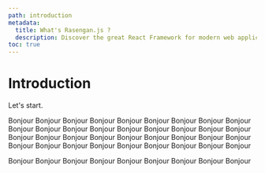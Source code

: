 ```yaml
---
path: introduction
metadata:
  title: What's Rasengan.js ?
  description: Discover the great React Framework for modern web applications
toc: true
---
```


# Introduction

Let's start.

Bonjour
Bonjour
Bonjour
Bonjour
Bonjour
Bonjour
Bonjour
Bonjour
Bonjour
Bonjour
Bonjour
Bonjour
Bonjour
Bonjour
Bonjour
Bonjour
Bonjour
Bonjour
Bonjour
Bonjour
Bonjour
Bonjour
Bonjour
Bonjour
Bonjour
Bonjour
Bonjour
Bonjour
Bonjour
Bonjour
Bonjour
Bonjour
Bonjour
Bonjour
Bonjour
Bonjour

Bonjour
Bonjour
Bonjour
Bonjour
Bonjour
Bonjour
Bonjour
Bonjour
Bonjour
